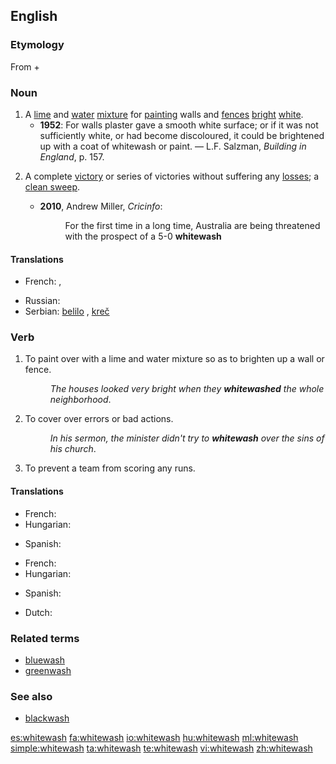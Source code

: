 ==English==
{{wikipedia}}

===Etymology===
From {{term|white||lang=en}} + {{term|wash||lang=en}}

===Noun===
{{en-noun|es}}

# A [[lime]] and [[water]] [[mixture]] for [[painting]] walls and [[fence]]s [[bright]] [[white]].
#* '''1952''': For walls plaster gave a smooth white surface; or if it was not sufficiently white, or had become discoloured, it could be brightened up with a coat of whitewash or paint. &mdash; L.F. Salzman, ''Building in England'', p. 157.
# {{sport}} A complete [[victory]] or series of victories without suffering any [[loss]]es; a [[clean sweep]].
#* '''2010''', Andrew Miller, ''Cricinfo'':
#*: For the first time in a long time, Australia are being threatened with the prospect of a 5-0 '''whitewash'''

====Translations====
{{trans-top|lime and water mixture}}
* French: {{t+|fr|lait de chaux}}, {{t|fr|badigeon|m}}
{{trans-mid}}
{{trans-bottom}}
{{trans-top|victory}}
{{trans-mid}}
{{trans-bottom}}

{{checktrans-top}}
* Russian: {{t+|ru|белила|n|p|tr=belíla}}
* Serbian: [[belilo]] {{n}}, [[kreč]] {{m}}
{{checktrans-bottom}}

===Verb===
{{en-verb|whitewash|es}}

# To paint over with a lime and water mixture so as to brighten up a wall or fence.
#: ''The houses looked very bright when they '''whitewashed''' the whole neighborhood''.
# {{idiom}} To cover over errors or bad actions.
#: ''In his sermon, the minister didn't try to '''whitewash''' over the sins of his church''.
# {{baseball|slang|dated|late|19th century|archaic}} To prevent a team from scoring any runs.

====Translations====
{{trans-top|paint}}
* French: {{t+|fr|badigeonner}}
* Hungarian: {{t|hu|meszel}}
{{trans-mid}}
* Spanish: {{t-|es|blanquear}}
{{trans-bottom}}
{{trans-top|cover errors}}
* French: {{t+|fr|blanchir}}
* Hungarian: {{t|hu|tisztára mos}}
{{trans-mid}}
* Spanish: {{t-|es|encubrir}}
{{trans-bottom}}

{{checktrans-top}}
* Dutch: {{t+|nl|witten}}
{{checktrans-mid}}
{{checktrans-bottom}}

===Related terms===
*[[bluewash]]
*[[greenwash]]

===See also===
* [[blackwash]]

[[es:whitewash]]
[[fa:whitewash]]
[[io:whitewash]]
[[hu:whitewash]]
[[ml:whitewash]]
[[simple:whitewash]]
[[ta:whitewash]]
[[te:whitewash]]
[[vi:whitewash]]
[[zh:whitewash]]